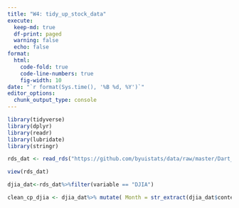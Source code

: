 ```yaml
---
title: "W4: tidy_up_stock_data"
execute:
  keep-md: true
  df-print: paged
  warning: false
  echo: false
format:
  html:
    code-fold: true
    code-line-numbers: true
    fig-width: 10
date: "`r format(Sys.time(), '%B %d, %Y')`"
editor_options: 
  chunk_output_type: console
---
```


```r
library(tidyverse)
library(dplyr)
library(readr)
library(lubridate)
library(stringr)
```
```r
rds_dat <- read_rds("https://github.com/byuistats/data/raw/master/Dart_Expert_Dow_6month_anova/Dart_Expert_Dow_6month_anova.RDS")
```
```r
view(rds_dat)
```
```r
djia_dat<-rds_dat%>%filter(variable == "DJIA")
```
```r
clean_cp_djia <- djia_dat%>% mutate( Month = str_extract(djia_dat$contest_period, "(?<=-)[a-zA-Z]+"),Year=as.integer(djia_dat$contest_period, "\\d{4}$"))
```

